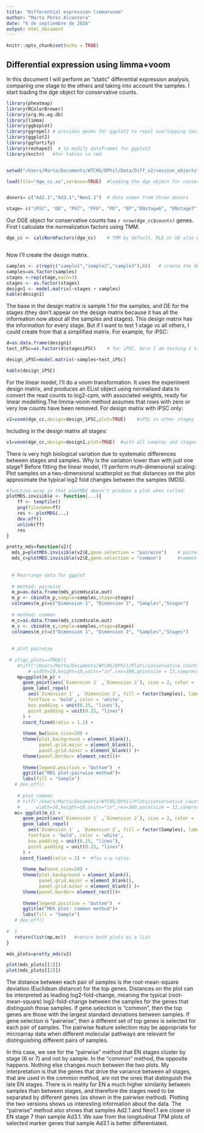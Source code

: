 ---
title: "Differential expression limma+voom"
author: "Marta Perez Alcantara"
date: "6 de septiembre de 2016"
output: html_document
---

```{r setup, include=FALSE}
knitr::opts_chunk$set(echo = TRUE)
```

## Differential expression using limma+voom

In this document I will perform an "static" differential expression analysis, comparing one stage to the others and taking into account the samples.
I start loading the dge object for conservative counts.

```{r initial,echo=FALSE}


library(pheatmap)
library(RColorBrewer)
library(org.Hs.eg.db)
library(limma)
library(ggbiplot)
library(ggrepel) # provides geoms for ggplot2 to repel overlapping text labels.
library(ggplot2)
library(ggfortify)
library(reshape2)  # to modify dataframes for ggplot2
library(knitr)   #for tables in rmd


setwd("/Users/Marta/Documents/WTCHG/DPhil/Data/Diff_v2/session_objects")

load(file="dge_cc.xz",verbose=TRUE)  #loading the dge object for conservative counts


donors= c("Ad2.1","Ad3.1","Neo1.1")  # data comes from three donors

stage= c("iPSC", "DE", "PGT", "PFG", "PE", "EP","ENstage6", "ENstage7") # 8 stages


```
Our DGE object for conservative counts has `r nrow(dge_cc$counts)` genes. First I calculate the normalization factors using TMM.

```{r normalization factors,echo=FALSE}


dge_cc <- calcNormFactors(dge_cc)    # TMM by default, RLE or UQ also possible



```

Now I'll create the design matrix. 

```{r design matrix, echo=FALSE}
 
samples <- c(rep(c("sample1","sample2","sample3"),8))   # create the design matrix
samples=as.factor(samples)
stages <-rep(stage,each=3) 
stages <- as.factor(stages)
design1 <- model.matrix(~stages + samples)                    
kable(design1)
```

The base in the design matrix is sample 1 for the samples, and DE for the stages (they don't appear on the design matrix because it has all the information now about all the samples and stages). This design matrix has the information for every stage. But if I want to test 1 stage vs all others, I could create from that a simplified matrix. For example, for iPSC:

```{r simple design matrix, echo=FALSE}

d=as.data.frame(design1)
test_iPSc=as.factor(d$stagesiPSC)    # for iPSC. Here I am testing 1 stage (with all samples) vs all the other stages

design_iPSC=model.matrix(~samples+test_iPSc)

kable(design_iPSC)

```

For the linear model, I'll do a voom transformation. It uses the experiment design matrix, and produces an EList object using normalised data to convert the read counts to log2-cpm, with associated weights, ready for linear modelling.The limma-voom method assumes that rows with zero or very low counts have been removed. For design matrix with iPSC only:


```{r voom normalization, echo=FALSE}


v2=voom(dge_cc,design=design_iPSC,plot=TRUE)    #iPSC vs other stages


```


Including in the design matrix all stages:

```{r voom normalization all, echo=FALSE}


v1=voom(dge_cc,design=design1,plot=TRUE)  #with all samples and stages

```


There is very high biological variation due to systematic differences between stages and samples. Why is the variation lower than with just one stage?
Before fitting the linear model, I'll perform multi-dimensional scaling:  Plot samples on a two-dimensional scatterplot so that distances on the plot approximate the typical log2 fold changes between the samples (MDS).


```{r mds, echo=FALSE, fig.width=7, fig.height=7,}

#function wrap so that plotMDS doesn't produce a plot when called:
plotMDS.invisible <- function(...){
    ff <- tempfile()
    png(filename=ff)
    res <- plotMDS(...)
    dev.off()
    unlink(ff)
    res
}

pretty_mds=function(v2){
  mds_p=plotMDS.invisible(v2$E,gene.selection = "pairwise")    # pairwise method (default)
  mds_c=plotMDS.invisible(v2$E,gene.selection = "common")      #common method 
  
  
  # Rearrange data for ggplot
  
  # method: pairwise
  m_p=as.data.frame(mds_p$cmdscale.out)
  m_p <- cbind(m_p,sample=samples,stage=stages)
  colnames(m_p)=c("Dimension 1", "Dimension 2", "Samples","Stages")
  
  # method: common
  m_c=as.data.frame(mds_c$cmdscale.out)
  m_c <- cbind(m_c,sample=samples,stage=stages)
  colnames(m_c)=c("Dimension 1", "Dimension 2", "Samples","Stages")
  
  
  # plot pairwise
  
 # if(qc_plots==TRUE){
    #tiff("/Users/Marta/Documents/WTCHG/DPhil/Plots/conservative_counts/Diff_v2_MDS_pairwise_only_ours.tiff", type="cairo",
        # width=10,height=10,units="in",res=300,pointsize = 13,compression="lzw")
    mp=ggplot(m_p) +
      geom_point(aes(`Dimension 1` ,`Dimension 2`), size = 2, color = 'grey') +
      geom_label_repel(
        aes(`Dimension 1` , `Dimension 2`, fill = factor(Samples), label = Stages),
        fontface = 'bold', color = 'white',
        box.padding = unit(0.25, "lines"),
        point.padding = unit(0.25, "lines")
      ) +
      coord_fixed(ratio = 1.2) +
      
      theme_bw(base_size=20) + 
      theme(plot.background = element_blank(),
            panel.grid.major = element_blank(),
            panel.grid.minor = element_blank() )+
      theme(panel.border= element_rect())+
      
      theme(legend.position = "bottom")  +
      ggtitle("MDS plot:pairwise method")+
      labs(fill = "Sample")
   # dev.off()
    
    # plot common
    # tiff("/Users/Marta/Documents/WTCHG/DPhil/Plots/conservative_counts/Diff_v2_MDS_common_only_ours.tiff", type="cairo",
    #      width=10,height=10,units="in",res=300,pointsize = 13,compression="lzw")
   mc= ggplot(m_c) +
      geom_point(aes(`Dimension 1` ,`Dimension 2`), size = 2, color = 'grey') +
      geom_label_repel(
        aes(`Dimension 1` , `Dimension 2`, fill = factor(Samples), label = Stages),
        fontface = 'bold', color = 'white',
        box.padding = unit(0.25, "lines"),
        point.padding = unit(0.25, "lines")
      ) +
     coord_fixed(ratio = 2) +  #fix x-y ratio
      
      theme_bw(base_size=20) + 
      theme(plot.background = element_blank(),
            panel.grid.major = element_blank(),
            panel.grid.minor = element_blank() )+
      theme(panel.border= element_rect())+
      
      theme(legend.position = "bottom")  +
      ggtitle("MDS plot: common method")+
      labs(fill = "Sample")
   # dev.off()
    
#  }
   return(list(mp,mc))   #return both plots as a list
}

mds_plots=pretty_mds(v2)

plot(mds_plots[[1]])
plot(mds_plots[[2]])


```

The distance between each pair of samples is the root-mean-square deviation (Euclidean distance) for the top genes. Distances on the plot can be interpreted as leading log2-fold-change, meaning the typical (root-mean-square) log2-fold-change between the samples for the genes that distinguish those samples. If gene.selection is "common", then the top genes are those with the largest standard deviations between samples. If gene.selection is "pairwise", then a different set of top genes is selected for each pair of samples. The pairwise feature selection may be appropriate for microarray data when different molecular pathways are relevant for distinguishing different pairs of samples. 

In this case, we see for the "pairwise" method that EN stages cluster by stage (6 or 7) and not by sample. In the "common" method, the opposite happens. Nothing else changes much between the two plots. My interpretation is that the genes that drive the variance between all stages, that are used in the common method, are not the ones that distinguish the late EN stages. There is in reality for EN a much higher similarity between samples than between stages, and therefore the stages need to be separated by different genes (as shown in the pairwise method). Plotting the two versions shows us interesting information about the data. The "pairwise" method also shows that samples Ad2.1 and Neo1.1 are closer in EN stage 7 than sample Ad3.1. We saw from the longitudinal TPM plots of selected marker genes that sample Ad3.1 is better differentiated.